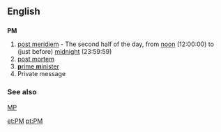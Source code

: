 {{see|Pm}}
==English==

==={{initialism}}===
'''PM'''

# [[post meridiem]] - The second half of the day, from [[noon]] (12:00:00) to (just before) [[midnight]] (23:59:59)
# [[post mortem]]
# [[prime minister|'''p'''rime '''m'''inister]]
# Private message

===See also===
[[MP]]

[[et:PM]]
[[pt:PM]]